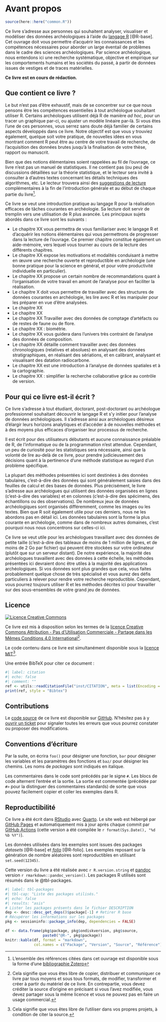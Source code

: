 # Avant propos {.unnumbered}

```r
source(here::here("common.R"))
```

Ce livre s'adresse aux personnes qui souhaitent analyser, visualiser et modéliser des données archéologiques à l'aide du [langage R](https://www.r-project.org/) [@R-base]. Cet ouvrage doit vous permettre d'acquérir les connaissances et les compétences nécessaires pour aborder un large éventail de problèmes dans le cadre des sciences archéologiques. Par science archéologique, nous entendons ici une recherche systématique, objective et empirique sur les comportements humains et les sociétés du passé, à partir de données issues de vestiges et de traces matérielles.

**Ce livre est en cours de rédaction.**

## Que contient ce livre ? {.unnumbered}

Le but n'est pas d'être exhaustif, mais de se concentrer sur ce que nous pensons être les compétences essentielles à tout archéologue souhaitant utiliser R. Certains archéologues utilisent déjà R de manière *ad hoc*, pour un tracer un graphique par-ci, ou ajuster un modèle linéaire par-là. Si vous êtes l'une de ces personnes, vous serrez sans doute déjà familier de certains aspects développés dans ce livre. Notre objectif est que vous y trouviez également, quelque soit votre pratique, de nouvelles idées en vous montrant comment R peut être au centre de votre travail de recherche, de l'acquisition des données brutes jusqu'à la finalisation de votre thèse, rapport ou manuscrit.

Bien que des notions élémentaires soient rappelées au fil de l'ouvrage, ce livre n'est pas un manuel de statistiques. Il ne contient pas (ou peu) de discussions détaillées sur la théorie statistique, et le lecteur sera invité à consulter à d'autres textes concernant les détails techniques des algorithmes, etc. Le lecteur trouvera ainsi des [suggestions de lecture](#ressources-complémentaires) complémentaires à la fin de l'introduction générale et au début de chaque partie du livre^[L'ensemble des références citées dans cet ouvrage est disponible sous la forme d'une [bibliographie Zotero](https://www.zotero.org/groups/4507200/rarcheo/library)].

Ce livre se veut une introduction pratique au langage R pour la réalisation efficaces de tâches courantes en archéologie. Sa lecture doit servir de tremplin vers une utilisation de R plus avancée. Les principaux sujets abordés dans ce livre sont les suivants :

* Le chapitre XX vous permettra de vous familiariser avec le langage R et d'acquérir les notions élémentaires qui vous permettrons de progresser dans la lecture de l'ouvrage. Ce premier chapitre constitue également un aide-mémoire, vers lequel vous tourner au cours de la lecture des différents chapitres.
* Le chapitre XX expose les motivations et modalités conduisant à mettre en œuvre une recherche ouverte et reproductible en archéologie (une bonne pratique pour la science en général, et pour votre productivité individuelle en particulier).
* Le chapitre XX propose un certain nombre de recommandations quant à l'organisation de votre travail en amont de l'analyse pour en faciliter la réalisation.
* Le chapitre X doit vous permettre de travailler avec des structures de données courantes en archéologie, les lire avec R et les manipuler pour les préparer en vue d'être analysées.
* Le chapitre XX
* Le chapitre XX
* Le chapitre XX Travailler avec des données de comptage d'artéfacts ou de restes de faune ou de flore.
* Le chapitre XX : biométrie.
* Le chapitre XX vous guidera dans l'univers très contraint de l'analyse des données de composition.
* Le chapitre XX détaille comment travailler avec des données chronologiques (relatives et absolues) en analysant des données stratigraphiques, en réalisant des sériations, et en calibrant, analysant et visualisant des datation radiocarbone.
* Le chapitre XX est une introduction à l'analyse de données spatiales et à la cartographie.
* Le chapitre XX : simplifier la recherche collaborative grâce au contrôle de version.

## Pour qui ce livre est-il écrit ? {.unnumbered}

Ce livre s'adresse à tout étudiant, doctorant, post-doctorant ou archéologue professionnel souhaitant découvrir le langage R et s'y initier pour l'analyse de données archéologiques. Il s'adresse ainsi aux archéologues désireux d'élargir leurs horizons analytiques et d'accéder à de nouvelles méthodes et à des moyens plus efficaces d'organiser leur processus de recherche. 

Il est écrit pour des utilisateurs débutants et aucune connaissance préalable de R, de l'informatique ou de la programmation n'est attendue. Cependant, un peu de curiosité pour les statistiques sera nécessaire, ainsi que la volonté de lire au-delà de ce livre, pour prendre judicieusement des décisions quant à la pertinence d'une méthode statistique au regard d'un problème spécifique.

La plupart des méthodes présentées ici sont destinées à des données tabulaires, c'est-à-dire des données qui sont généralement saisies dans des feuilles de calcul et des bases de données. Plus précisément, le livre s'adresse aux archéologues qui utilisent des données organisées en lignes (c'est-à-dire des variables) et en colonnes (c'est-à-dire des spécimens, des échantillons ou des observations). De nombreux jeux de données archéologiques sont organisés différemment, comme les images ou les textes. Bien que R soit également utile pour ces derniers, nous ne les abordons pas en détail ici. Les données tabulaires sont la forme la plus courante en archéologie, comme dans de nombreux autres domaines, c'est pourquoi nous nous concentrons sur celles-ci ici.

Ce livre se veut utile pour les archéologues travaillant avec des données de petite taille (c'est-à-dire des tableaux de moins de 1 million de lignes, et de moins de 2 Go par fichier) qui peuvent être stockées sur votre ordinateur (plutôt que sur un serveur distant). De notre expérience, la majorité des archéologues travaillent avec des données à cette échelle, les méthodes présentées ici devraient donc être utiles à la majorité des applications archéologiques. Si vos données sont plus grandes que cela, vous faites probablement quelque chose de très spécialisé et vous aurez des défis particuliers à relever pour rendre votre recherche reproductible. Cependant, vous pourrez toujours utiliser R et les méthodes décrites ici pour travailler sur des sous-ensembles de votre grand jeu de données.

## Licence {.unnumbered}

<a rel="license" href="http://creativecommons.org/licenses/by-nc-sa/4.0/"><img alt="Licence Creative Commons" style="border-width:0" src="https://i.creativecommons.org/l/by-nc-sa/4.0/88x31.png" /></a>

Ce livre est mis à disposition selon les termes de la <a rel="license" href="http://creativecommons.org/licenses/by-nc-sa/4.0/">licence Creative Commons Attribution - Pas d'Utilisation Commerciale - Partage dans les Mêmes Conditions 4.0 International</a>^[Cela signifie que vous êtes libre de copier, distribuer et communiquer ce livre par tous moyens et sous tous formats, de modifier, transformer et créer à partir du matériel de ce livre. En contrepartie, vous devez créditer la source d'origine en précisant si vous l'avez modifiée, vous devez partager sous la même licence et vous ne pouvez pas en faire un usage commercial.].

Le code contenu dans ce livre est simultanément disponible sous la [licence MIT](https://opensource.org/licenses/MIT)^[Cela signifie que vous êtes libre de l'utiliser dans vos propres projets, à condition de citer la source.].

Une entrée BibTeX pour citer ce document :

```r
#| label: citation
#| echo: false
#| comment: ""
ref <- utils::readCitationFile("inst/CITATION", meta = list(Encoding = "UTF-8"))
print(ref, style = "Bibtex")
```

## Contributions {.unnumbered}

Le [code source](https://github.com/nfrerebeau/rarcheo) de ce livre est disponible sur [GitHub](https://github.com/). N'hésitez pas à y [ouvrir un ticket](https://github.com/nfrerebeau/rarcheo/issues) pour signaler toutes les erreurs que vous pourrez constater ou proposer des modifications.

## Conventions d'écriture {.unnumbered}

Par la suite, on écrira `foo()` pour désigner une fonction, `bar` pour désigner les variables et les paramètres des fonctions et `baz/` pour désigner les chemins. Les noms de *packages* sont indiqués en italique.

Les commentaires dans le code sont précédés par le signe `#`. Les blocs de code alternent l'entrée et la sortie. La sortie est commentée (précédée par `#>` pour la distinguer des commentaires standards) de sorte que vous pouvez facilement copier et coller les exemples dans R.

## Reproductibilité {.unnumbered}

Ce livre a été écrit dans [RStudio](http://www.rstudio.com/ide/) avec [Quarto](https://quarto.org/). Le site web est hébergé par [GitHub Pages](https://pages.github.com/) et automatiquement mis à jour après chaque commit par [GitHub Actions](https://github.com/nfrerebeau/rarcheo/actions) (cette version a été compilée le `r format(Sys.Date(), "%d %b %Y")`).

Les données utilisées dans les exemples sont issues des packages *datasets* [@R-base] et [*folio*](https://packages.tesselle.org/folio/) [@R-folio]. Les exemples reposant sur la génération de nombre aléatoires sont reproductibles en utilisant `set.seed(12345)`.

Cette version du livre a été réalisée avec `r R.version.string` et [pandoc](https://pandoc.org/) version `r rmarkdown::pandoc_version()`. Les packages R utilisés sont résumés dans le @tbl-packages.

```r
#| label: tbl-packages
#| tbl-cap: "Liste des packages utilisés."
#| echo: false
#| results: "asis"
# Lister les packages présents dans le fichier DESCRIPTION
dep <- desc::desc_get_deps()$package[-1] # Retirer R base
# Récupérer les informations sur les packages
pkg <- sessioninfo::package_info(dep, dependencies = FALSE)
  
df <- data.frame(pkg$package, pkg$ondiskversion, pkg$source, 
                 paste0("@R-", pkg$package))
knitr::kable(df, format = "markdown",
             col.names = c("Package", "Version", "Source", "Référence"))
```
